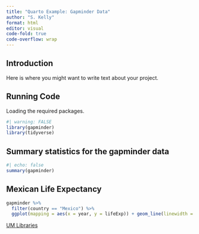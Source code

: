 ```yaml
---
title: "Quarto Example: Gapminder Data"
author: "S. Kelly"
format: html
editor: visual
code-fold: true
code-overflow: wrap
---
```


## Introduction

Here is where you might want to write text about your project.

## Running Code

Loading the required packages.

```r
#| warning: FALSE
library(gapminder)
library(tidyverse)
```

## Summary statistics for the gapminder data

```r
#| echo: false
summary(gapminder)
```

## Mexican Life Expectancy

```r
gapminder %>%
  filter(country == "Mexico") %>%
  ggplot(mapping = aes(x = year, y = lifeExp)) + geom_line(linewidth = 2, color = "orchid") + labs(title = "Mexican Life Expectancy", x = "Year", y = "Life Expectancy")
```

[UM Libraries](http://libraries.olemiss.edu)
